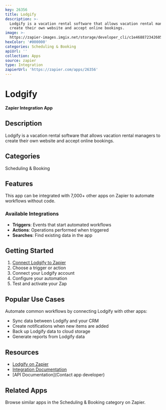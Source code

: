 ```yaml
---
key: 26356
title: Lodgify
description: >-
  Lodgify is a vacation rental software that allows vacation rental managers to
  create their own website and accept online bookings.
image: >-
  https://zapier-images.imgix.net/storage/developer_cli/c1e4688723426050d087b578df1d913b_3.png?auto=format%2Ccompress&ixlib=python-3.0.0&q=50
hexColor: '#000000'
categories: Scheduling & Booking
apiUrl: ''
collection: Apps
source: zapier
type: Integration
zapierUrl: 'https://zapier.com/apps/26356'
---
```

# Lodgify

**Zapier Integration App**

## Description

Lodgify is a vacation rental software that allows vacation rental managers to create their own website and accept online bookings.

## Categories

Scheduling & Booking

## Features

This app can be integrated with 7,000+ other apps on Zapier to automate workflows without code.

### Available Integrations

- **Triggers**: Events that start automated workflows
- **Actions**: Operations performed when triggered
- **Searches**: Find existing data in the app

## Getting Started

1. [Connect Lodgify to Zapier](https://zapier.com/apps/26356)
2. Choose a trigger or action
3. Connect your Lodgify account
4. Configure your automation
5. Test and activate your Zap

## Popular Use Cases

Automate common workflows by connecting Lodgify with other apps:

- Sync data between Lodgify and your CRM
- Create notifications when new items are added
- Back up Lodgify data to cloud storage
- Generate reports from Lodgify data

## Resources

- [Lodgify on Zapier](https://zapier.com/apps/26356)
- [Integration Documentation](https://zapier.com/apps/26356/integrations)
- [API Documentation](Contact app developer)

## Related Apps

Browse similar apps in the Scheduling & Booking category on Zapier.
